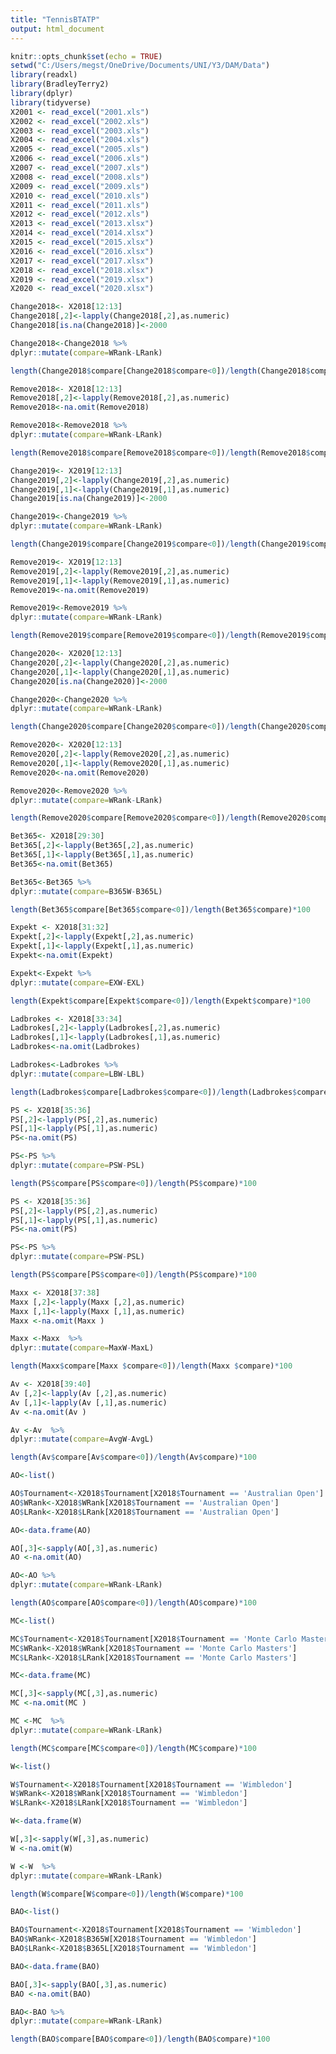 ---
title: "TennisBTATP"
output: html_document
---

```{r setup, include=FALSE}
knitr::opts_chunk$set(echo = TRUE)
setwd("C:/Users/megst/OneDrive/Documents/UNI/Y3/DAM/Data")
library(readxl)
library(BradleyTerry2)
library(dplyr)
library(tidyverse)
X2001 <- read_excel("2001.xls")
X2002 <- read_excel("2002.xls")
X2003 <- read_excel("2003.xls")
X2004 <- read_excel("2004.xls")
X2005 <- read_excel("2005.xls")
X2006 <- read_excel("2006.xls")
X2007 <- read_excel("2007.xls")
X2008 <- read_excel("2008.xls")
X2009 <- read_excel("2009.xls")
X2010 <- read_excel("2010.xls")
X2011 <- read_excel("2011.xls")
X2012 <- read_excel("2012.xls")
X2013 <- read_excel("2013.xlsx")
X2014 <- read_excel("2014.xlsx")
X2015 <- read_excel("2015.xlsx")
X2016 <- read_excel("2016.xlsx")
X2017 <- read_excel("2017.xlsx")
X2018 <- read_excel("2018.xlsx")
X2019 <- read_excel("2019.xlsx")
X2020 <- read_excel("2020.xlsx")
```



```{r}
Change2018<- X2018[12:13]
Change2018[,2]<-lapply(Change2018[,2],as.numeric)
Change2018[is.na(Change2018)]<-2000

Change2018<-Change2018 %>%
dplyr::mutate(compare=WRank-LRank)

length(Change2018$compare[Change2018$compare<0])/length(Change2018$compare)*100
```


```{r}
Remove2018<- X2018[12:13]
Remove2018[,2]<-lapply(Remove2018[,2],as.numeric)
Remove2018<-na.omit(Remove2018)

Remove2018<-Remove2018 %>%
dplyr::mutate(compare=WRank-LRank)

length(Remove2018$compare[Remove2018$compare<0])/length(Remove2018$compare)*100
```

```{r}
Change2019<- X2019[12:13]
Change2019[,2]<-lapply(Change2019[,2],as.numeric)
Change2019[,1]<-lapply(Change2019[,1],as.numeric)
Change2019[is.na(Change2019)]<-2000

Change2019<-Change2019 %>%
dplyr::mutate(compare=WRank-LRank)

length(Change2019$compare[Change2019$compare<0])/length(Change2019$compare)*100
```

```{r}
Remove2019<- X2019[12:13]
Remove2019[,2]<-lapply(Remove2019[,2],as.numeric)
Remove2019[,1]<-lapply(Remove2019[,1],as.numeric)
Remove2019<-na.omit(Remove2019)

Remove2019<-Remove2019 %>%
dplyr::mutate(compare=WRank-LRank)

length(Remove2019$compare[Remove2019$compare<0])/length(Remove2019$compare)*100
```

```{r}
Change2020<- X2020[12:13]
Change2020[,2]<-lapply(Change2020[,2],as.numeric)
Change2020[,1]<-lapply(Change2020[,1],as.numeric)
Change2020[is.na(Change2020)]<-2000

Change2020<-Change2020 %>%
dplyr::mutate(compare=WRank-LRank)

length(Change2020$compare[Change2020$compare<0])/length(Change2020$compare)*100
```

```{r}
Remove2020<- X2020[12:13]
Remove2020[,2]<-lapply(Remove2020[,2],as.numeric)
Remove2020[,1]<-lapply(Remove2020[,1],as.numeric)
Remove2020<-na.omit(Remove2020)

Remove2020<-Remove2020 %>%
dplyr::mutate(compare=WRank-LRank)

length(Remove2020$compare[Remove2020$compare<0])/length(Remove2020$compare)*100
```
```{r}
Bet365<- X2018[29:30]
Bet365[,2]<-lapply(Bet365[,2],as.numeric)
Bet365[,1]<-lapply(Bet365[,1],as.numeric)
Bet365<-na.omit(Bet365)

Bet365<-Bet365 %>%
dplyr::mutate(compare=B365W-B365L)

length(Bet365$compare[Bet365$compare<0])/length(Bet365$compare)*100
```
```{r}
Expekt <- X2018[31:32]
Expekt[,2]<-lapply(Expekt[,2],as.numeric)
Expekt[,1]<-lapply(Expekt[,1],as.numeric)
Expekt<-na.omit(Expekt)

Expekt<-Expekt %>%
dplyr::mutate(compare=EXW-EXL)

length(Expekt$compare[Expekt$compare<0])/length(Expekt$compare)*100
```
```{r}
Ladbrokes <- X2018[33:34]
Ladbrokes[,2]<-lapply(Ladbrokes[,2],as.numeric)
Ladbrokes[,1]<-lapply(Ladbrokes[,1],as.numeric)
Ladbrokes<-na.omit(Ladbrokes)

Ladbrokes<-Ladbrokes %>%
dplyr::mutate(compare=LBW-LBL)

length(Ladbrokes$compare[Ladbrokes$compare<0])/length(Ladbrokes$compare)*100
```
```{r}
PS <- X2018[35:36]
PS[,2]<-lapply(PS[,2],as.numeric)
PS[,1]<-lapply(PS[,1],as.numeric)
PS<-na.omit(PS)

PS<-PS %>%
dplyr::mutate(compare=PSW-PSL)

length(PS$compare[PS$compare<0])/length(PS$compare)*100
```
```{r}
PS <- X2018[35:36]
PS[,2]<-lapply(PS[,2],as.numeric)
PS[,1]<-lapply(PS[,1],as.numeric)
PS<-na.omit(PS)

PS<-PS %>%
dplyr::mutate(compare=PSW-PSL)

length(PS$compare[PS$compare<0])/length(PS$compare)*100
```


```{r}
Maxx <- X2018[37:38]
Maxx [,2]<-lapply(Maxx [,2],as.numeric)
Maxx [,1]<-lapply(Maxx [,1],as.numeric)
Maxx <-na.omit(Maxx )

Maxx <-Maxx  %>%
dplyr::mutate(compare=MaxW-MaxL)

length(Maxx$compare[Maxx $compare<0])/length(Maxx $compare)*100
```
```{r}
Av <- X2018[39:40]
Av [,2]<-lapply(Av [,2],as.numeric)
Av [,1]<-lapply(Av [,1],as.numeric)
Av <-na.omit(Av )

Av <-Av  %>%
dplyr::mutate(compare=AvgW-AvgL)

length(Av$compare[Av$compare<0])/length(Av$compare)*100
```

```{r}
AO<-list()

AO$Tournament<-X2018$Tournament[X2018$Tournament == 'Australian Open']
AO$WRank<-X2018$WRank[X2018$Tournament == 'Australian Open']
AO$LRank<-X2018$LRank[X2018$Tournament == 'Australian Open']

AO<-data.frame(AO)

AO[,3]<-sapply(AO[,3],as.numeric)
AO <-na.omit(AO)

AO<-AO %>%
dplyr::mutate(compare=WRank-LRank)

length(AO$compare[AO$compare<0])/length(AO$compare)*100
```


```{r}
MC<-list()

MC$Tournament<-X2018$Tournament[X2018$Tournament == 'Monte Carlo Masters']
MC$WRank<-X2018$WRank[X2018$Tournament == 'Monte Carlo Masters']
MC$LRank<-X2018$LRank[X2018$Tournament == 'Monte Carlo Masters']

MC<-data.frame(MC)

MC[,3]<-sapply(MC[,3],as.numeric)
MC <-na.omit(MC )

MC <-MC  %>%
dplyr::mutate(compare=WRank-LRank)

length(MC$compare[MC$compare<0])/length(MC$compare)*100
```

```{r}
W<-list()

W$Tournament<-X2018$Tournament[X2018$Tournament == 'Wimbledon']
W$WRank<-X2018$WRank[X2018$Tournament == 'Wimbledon']
W$LRank<-X2018$LRank[X2018$Tournament == 'Wimbledon']

W<-data.frame(W)

W[,3]<-sapply(W[,3],as.numeric)
W <-na.omit(W)

W <-W  %>%
dplyr::mutate(compare=WRank-LRank)

length(W$compare[W$compare<0])/length(W$compare)*100
```


```{r}
BAO<-list()

BAO$Tournament<-X2018$Tournament[X2018$Tournament == 'Wimbledon']
BAO$WRank<-X2018$B365W[X2018$Tournament == 'Wimbledon']
BAO$LRank<-X2018$B365L[X2018$Tournament == 'Wimbledon']

BAO<-data.frame(BAO)

BAO[,3]<-sapply(BAO[,3],as.numeric)
BAO <-na.omit(BAO)

BAO<-BAO %>%
dplyr::mutate(compare=WRank-LRank)

length(BAO$compare[BAO$compare<0])/length(BAO$compare)*100
```

